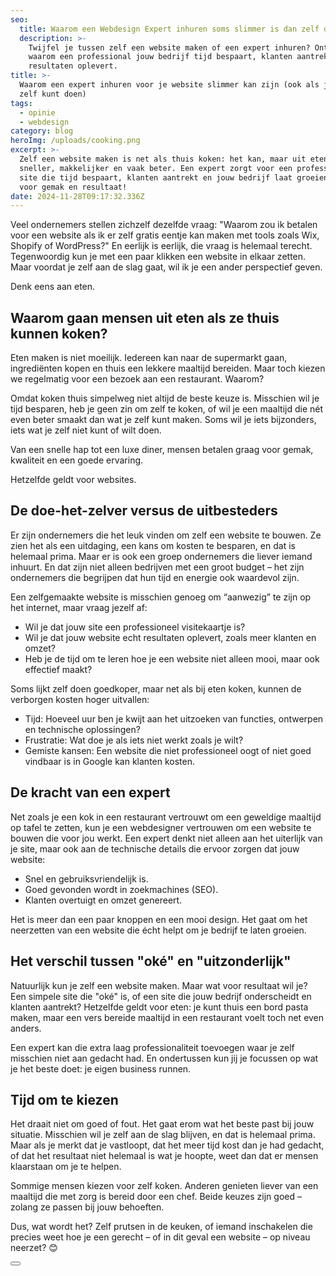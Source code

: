 ```yaml
---
seo:
  title: Waarom een Webdesign Expert inhuren soms slimmer is dan zelf doen
  description: >-
    Twijfel je tussen zelf een website maken of een expert inhuren? Ontdek
    waarom een professional jouw bedrijf tijd bespaart, klanten aantrekt en meer
    resultaten oplevert.
title: >-
  Waarom een expert inhuren voor je website slimmer kan zijn (ook als je het
  zelf kunt doen)
tags:
  - opinie
  - webdesign
category: blog
heroImg: /uploads/cooking.png
excerpt: >-
  Zelf een website maken is net als thuis koken: het kan, maar uit eten gaan is
  sneller, makkelijker en vaak beter. Een expert zorgt voor een professionele
  site die tijd bespaart, klanten aantrekt en jouw bedrijf laat groeien. Kies
  voor gemak en resultaat!
date: 2024-11-28T09:17:32.336Z
---
```


Veel ondernemers stellen zichzelf dezelfde vraag: "Waarom zou ik betalen voor een website als ik er zelf gratis eentje kan maken met tools zoals Wix, Shopify of WordPress?" En eerlijk is eerlijk, die vraag is helemaal terecht. Tegenwoordig kun je met een paar klikken een website in elkaar zetten. Maar voordat je zelf aan de slag gaat, wil ik je een ander perspectief geven.

Denk eens aan eten.

## Waarom gaan mensen uit eten als ze thuis kunnen koken?

Eten maken is niet moeilijk. Iedereen kan naar de supermarkt gaan, ingrediënten kopen en thuis een lekkere maaltijd bereiden. Maar toch kiezen we regelmatig voor een bezoek aan een restaurant. Waarom?

Omdat koken thuis simpelweg niet altijd de beste keuze is. Misschien wil je tijd besparen, heb je geen zin om zelf te koken, of wil je een maaltijd die nét even beter smaakt dan wat je zelf kunt maken. Soms wil je iets bijzonders, iets wat je zelf niet kunt of wilt doen.

Van een snelle hap tot een luxe diner, mensen betalen graag voor gemak, kwaliteit en een goede ervaring.

Hetzelfde geldt voor websites.

## De doe-het-zelver versus de uitbesteders

Er zijn ondernemers die het leuk vinden om zelf een website te bouwen. Ze zien het als een uitdaging, een kans om kosten te besparen, en dat is helemaal prima. Maar er is ook een groep ondernemers die liever iemand inhuurt. En dat zijn niet alleen bedrijven met een groot budget – het zijn ondernemers die begrijpen dat hun tijd en energie ook waardevol zijn.

Een zelfgemaakte website is misschien genoeg om “aanwezig” te zijn op het internet, maar vraag jezelf af:

* Wil je dat jouw site een professioneel visitekaartje is?
* Wil je dat jouw website echt resultaten oplevert, zoals meer klanten en omzet?
* Heb je de tijd om te leren hoe je een website niet alleen mooi, maar ook effectief maakt?

Soms lijkt zelf doen goedkoper, maar net als bij eten koken, kunnen de verborgen kosten hoger uitvallen:

* Tijd: Hoeveel uur ben je kwijt aan het uitzoeken van functies, ontwerpen en technische oplossingen?
* Frustratie: Wat doe je als iets niet werkt zoals je wilt?
* Gemiste kansen: Een website die niet professioneel oogt of niet goed vindbaar is in Google kan klanten kosten.

## De kracht van een expert

Net zoals je een kok in een restaurant vertrouwt om een geweldige maaltijd op tafel te zetten, kun je een webdesigner vertrouwen om een website te bouwen die voor jou werkt. Een expert denkt niet alleen aan het uiterlijk van je site, maar ook aan de technische details die ervoor zorgen dat jouw website:

* Snel en gebruiksvriendelijk is.
* Goed gevonden wordt in zoekmachines (SEO).
* Klanten overtuigt en omzet genereert.

Het is meer dan een paar knoppen en een mooi design. Het gaat om het neerzetten van een website die écht helpt om je bedrijf te laten groeien.

## Het verschil tussen "oké" en "uitzonderlijk"

Natuurlijk kun je zelf een website maken. Maar wat voor resultaat wil je? Een simpele site die "oké" is, of een site die jouw bedrijf onderscheidt en klanten aantrekt? Hetzelfde geldt voor eten: je kunt thuis een bord pasta maken, maar een vers bereide maaltijd in een restaurant voelt toch net even anders.

Een expert kan die extra laag professionaliteit toevoegen waar je zelf misschien niet aan gedacht had. En ondertussen kun jij je focussen op wat je het beste doet: je eigen business runnen.

## Tijd om te kiezen

Het draait niet om goed of fout. Het gaat erom wat het beste past bij jouw situatie. Misschien wil je zelf aan de slag blijven, en dat is helemaal prima. Maar als je merkt dat je vastloopt, dat het meer tijd kost dan je had gedacht, of dat het resultaat niet helemaal is wat je hoopte, weet dan dat er mensen klaarstaan om je te helpen.

Sommige mensen kiezen voor zelf koken. Anderen genieten liever van een maaltijd die met zorg is bereid door een chef. Beide keuzes zijn goed – zolang ze passen bij jouw behoeften.

Dus, wat wordt het? Zelf prutsen in de keuken, of iemand inschakelen die precies weet hoe je een gerecht – of in dit geval een website – op niveau neerzet? 😊

<Button href="/nl/contact" text="Neem contact op" />
